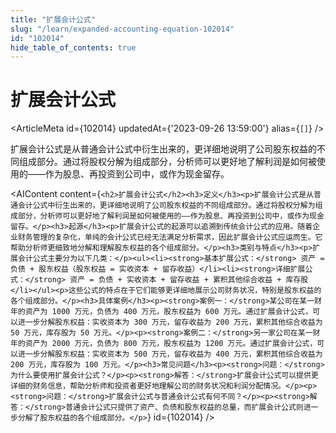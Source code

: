 ```yaml
---
title: "扩展会计公式"
slug: "/learn/expanded-accounting-equation-102014"
id: "102014"
hide_table_of_contents: true
---
```



# 扩展会计公式

<ArticleMeta id={102014} updatedAt={'2023-09-26 13:59:00'} alias={`[]`} />
<div className='border-solid border-b border-t-0 my-4 border-[var(--ifm-color-gray-300)]' />

扩展会计公式是从普通会计公式中衍生出来的，更详细地说明了公司股东权益的不同组成部分。通过将股权分解为组成部分，分析师可以更好地了解利润是如何被使用的——作为股息、再投资到公司中，或作为现金留存。

<AIContent content={`<h2>扩展会计公式</h2><h3>定义</h3><p>扩展会计公式是从普通会计公式中衍生出来的，更详细地说明了公司股东权益的不同组成部分。通过将股权分解为组成部分，分析师可以更好地了解利润是如何被使用的——作为股息、再投资到公司中，或作为现金留存。</p><h3>起源</h3><p>扩展会计公式的起源可以追溯到传统会计公式的应用。随着企业财务管理的复杂化，单纯的会计公式已经无法满足分析需求，因此扩展会计公式应运而生。它帮助分析师更细致地分解和理解股东权益的各个组成部分。</p><h3>类别与特点</h3><p>扩展会计公式主要分为以下几类：</p><ul><li><strong>基本扩展公式：</strong> 资产 = 负债 + 股东权益（股东权益 = 实收资本 + 留存收益）</li><li><strong>详细扩展公式：</strong> 资产 = 负债 + 实收资本 + 留存收益 + 累积其他综合收益 + 库存股</li></ul><p>这些公式的特点在于它们能够更详细地展示公司财务状况，特别是股东权益的各个组成部分。</p><h3>具体案例</h3><p><strong>案例一：</strong>某公司在某一财年的资产为 1000 万元，负债为 400 万元，股东权益为 600 万元。通过扩展会计公式，可以进一步分解股东权益：实收资本为 300 万元，留存收益为 200 万元，累积其他综合收益为 50 万元，库存股为 50 万元。</p><p><strong>案例二：</strong>另一家公司在某一财年的资产为 2000 万元，负债为 800 万元，股东权益为 1200 万元。通过扩展会计公式，可以进一步分解股东权益：实收资本为 500 万元，留存收益为 400 万元，累积其他综合收益为 200 万元，库存股为 100 万元。</p><h3>常见问题</h3><p><strong>问题：</strong>为什么要使用扩展会计公式？</p><p><strong>解答：</strong>扩展会计公式可以提供更详细的财务信息，帮助分析师和投资者更好地理解公司的财务状况和利润分配情况。</p><p><strong>问题：</strong>扩展会计公式与普通会计公式有何不同？</p><p><strong>解答：</strong>普通会计公式只提供了资产、负债和股东权益的总量，而扩展会计公式则进一步分解了股东权益的各个组成部分。</p>`} id={102014} />
